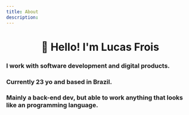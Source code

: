```yaml
---
title: About
description:
---
```


<center><h1>👋 Hello! I'm Lucas Frois </h1></center>

### I work with software development and digital products. 
### Currently 23 yo and based in Brazil.
### Mainly a back-end dev, but able to work anything that looks like an programming language.
